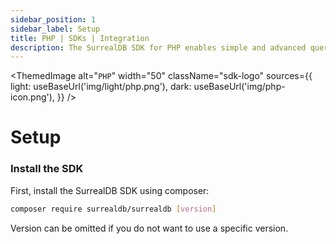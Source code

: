 ```yaml
---
sidebar_position: 1
sidebar_label: Setup
title: PHP | SDKs | Integration
description: The SurrealDB SDK for PHP enables simple and advanced querying of a remote or embedded database.
---
```



<ThemedImage
  alt="`PHP`"
  width="50"
  className="sdk-logo"
  sources={{
    light: useBaseUrl('img/light/php.png'),
    dark: useBaseUrl('img/php-icon.png'),
  }}
/>

# Setup

### Install the SDK

First, install the SurrealDB SDK using composer:

```bash
composer require surrealdb/surrealdb [version]
```
Version can be omitted if you do not want to use a specific version.